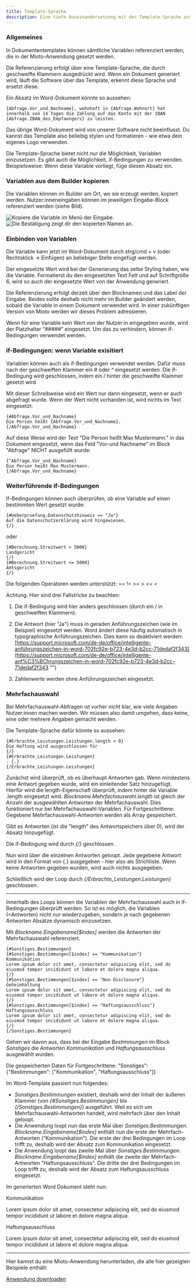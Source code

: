 ```yaml
---
title: Template-Sprache
description: Eine tiefe Auseinandersetzung mit der Template-Sprache zur Dokumentenautomatisierung.
---
```



### Allgemeines

In Dokumententemplates können sämtliche Variablen referenziert werden, die in der Mioto-Anwendung gesetzt werden.

Die Referenzierung erfolgt über eine Template-Sprache, die durch geschweifte Klammern ausgedrückt wird. Wenn ein Dokument generiert wird, läuft die Software über das Template, erkennt diese Sprache und ersetzt diese.

Ein Absatz im Word-Dokument könnte so aussehen:

```
{Abfrage.Vor_und_Nachname}, wohnhaft in {Abfrage.Wohnort} hat innerhalb von 14 Tagen die Zahlung auf das Konto mit der IBAN {Abfrage.IBAN_des_Empfaengers} zu leisten. 
```

Das übrige Word-Dokument wird von unserer Software nicht beeinflusst. Du kannst das Template also beliebig stylen und formatieren - wie etwa dein eigenes Logo verwenden. 

Die Template-Sprache bietet nicht nur die Möglichkeit, Variablen einzusetzen. Es gibt auch die Möglichkeit, if-Bedingungen zu verwenden. Beispielsweise: Wenn diese Variable vorliegt, füge diesen Absatz ein.

### Variablen aus dem Builder kopieren

Die Variablen können im Builder am Ort, wo sie erzeugt werden, kopiert werden. Nutzer:inneneingaben können im jeweiligen Eingabe-Block referenziert werden (siehe Bild).

![Kopiere die Variable im Menü der Eingabe.](/img/var_kopieren.png "Kopiere die Variable im Menü der Eingabe.")
![Die Bestätigung zeigt dir den kopierten Namen an.](/img/var_kopiert.png "Die Bestätigung zeigt dir den kopierten Namen an.")


### Einbinden von Variablen

Die Variable kann jetzt im Word-Dokument durch strg/cmd + v (oder Rechtsklick -> Einfügen) an beliebiger Stelle eingefügt werden.

Der eingesetzte Wert wird bei der Generierung das selbe Styling haben, wie die Variable. Formatierst du den eingesetzten Text Fett und auf Schriftgröße 6, wird so auch der eingesetzte Wert von der Anwendung generiert.

Die Referenzierung erfolgt derzeit über den Blocknamen und das Label der Eingabe. Beides sollte deshalb nicht mehr im Builder geändert werden, sobald die Variable in einem Dokument verwendet wird. In einer zukünftigen Version von Mioto werden wir dieses Problem adressieren.

Wenn für eine Variable kein Wert von der Nutzer:in eingegeben wurde, wird der Platzhalter “#####” eingesetzt. Um das zu verhindern, können if-Bedingungen verwendet werden.

### if-Bedingungen: wenn Variable exisitiert

Variablen können auch als if-Bedingungen verwendet werden. Dafür muss nach der geschweiften Klammer ein # oder ^ eingesetzt werden. Die if-Bedingung wird geschlossen, indem ein / hinter die geschweifte Klammer gesetzt wird

Mit dieser Schreibweise wird ein Wert nur dann eingesetzt, wenn er auch abgefragt wurde. Wenn der Wert nicht vorhanden ist, wird nichts im Text eingesetzt:

```
{#Abfrage.Vor_und_Nachname}
Die Person heißt {Abfrage.Vor_und_Nachname}.
{/Abfrage.Vor_und_Nachname}
```

Auf diese Weise wird der Text "Die Person heißt Max Mustermann." in das Dokument eingesetzt, wenn das Feld "Vor-und Nachname" im Block "Abfrage" NICHT ausgefüllt wurde:

```
{^Abfrage.Vor_und_Nachname}
Die Person heißt Max Mustermann.
{/Abfrage.Vor_und_Nachname}
```

### Weiterführende if-Bedingungen

If-Bedingungen können auch überprüfen, ob eine Variable auf einen bestimmten Wert gesetzt wurde:

```
{#Ueberpruefung.Datenschutzhinweis == "Ja"}
Auf die Datenschutzerklärung wird hingewiesen.
{/}
```

oder

```
{#Berechnung.Streitwert > 5000}
Landgericht
{/}
{#Berechnung.Streitwert <= 5000}
Amtsgericht
{/}
```



Die folgenden Operatoren werden unterstützt: == != >= > <= <

Achtung. Hier sind drei Fallstricke zu beachten:

1. Die if-Bedingung wird hier anders geschlossen (durch ein / in geschweiften Klammern).

2. Die Antwort (hier "Ja") muss in geraden Anführungszeichen (wie im Beispiel) eingesetzt werden. Word ändert diese häufig automatisch in typographische Anführungszeichen. Dies kann so deaktiviert werden: [https://support.microsoft.com/de-de/office/intelligente-anführungszeichen-in-word-702fc92e-b723-4e3d-b2cc-71dedaf2f343](https://support.microsoft.com/de-de/office/intelligente-anf%C3%BChrungszeichen-in-word-702fc92e-b723-4e3d-b2cc-71dedaf2f343 "")

3. Zahlenwerte werden ohne Anführungszeichen eingesetzt.

### Mehrfachauswahl

Bei Mehrfachauswahl-Abfragen ist vorher nicht klar, wie viele Angaben Nutzer:innen machen werden. Wir müssen also damit umgehen, dass keine, eine oder mehrere Angaben gemacht werden.

Die Template-Sprache dafür könnte so aussehen:

```
{#Erbrachte_Leistungen.Leistungen.length > 0}
Die Haftung wird ausgeschlossen für
{/}
{#Erbrachte_Leistungen.Leistungen}
- {.}
{/Erbrachte_Leistungen.Leistungen}
```

Zunächst wird überprüft, ob es überhaupt Antworten gab. Wenn mindestens eine Antwort gegeben wurde, wird ein einleitender Satz hinzugefügt. Hierfür wird die length-Eigenschaft überprüft, indem hinter die Variable .length eingesetzt wird. *Blockname.Mehrfachauswahl.length* ist gleich der Anzahl der ausgewählten Antworten der Mehrfachauswahl. Dies funktioniert nur bei Mehrfachauswahl-Variablen. Für Fortgeschrittene: Gegebene Mehrfachauswahl-Antworten werden als Array gespeichert.

Gibt es Antworten (ist die "length" des Antwortspeichers über 0), wird der Absatz hinzugefügt.

Die if-Bedingung wird durch *{/}* geschlossen.

Nun wird über die einzelnen Antworten geloopt. Jede gegebene Antwort wird in den Format von {.} ausgegeben - hier also als Strichliste. Wenn keine Antworten gegeben wurden, wird auch nichts ausgegeben.

Schließlich wird der Loop durch *{/Erbrachte_Leistungen.Leistungen}* geschlossen.

---

Innerhalb des Loops können die Variablen der Mehrfachauswahl auch in if-Bedingungen überprüft werden. So ist es möglich, die Variablen (=Antworten) nicht nur wiederzugeben, sondern je nach gegebenen Antworten Absätze dynamisch einzusetzen.

Mit *Blockname.Eingabename[$index]* werden die Antworten der Mehrfachauswahl referenziert.

```
{#Sonstiges.Bestimmungen}
{#Sonstiges.Bestimmungen[$index] == "Kommunikation"}
Kommunikation
Lorem ipsum dolor sit amet, consectetur adipiscing elit, sed do eiusmod tempor incididunt ut labore et dolore magna aliqua.
{/}
{#Sonstiges.Bestimmungen[$index] == "Non Disclosure"}
Geheimhaltung
Lorem ipsum dolor sit amet, consectetur adipiscing elit, sed do eiusmod tempor incididunt ut labore et dolore magna aliqua.
{/}
{#Sonstiges.Bestimmungen[$index] == "Haftungsausschluss"}
Haftungsausschluss
Lorem ipsum dolor sit amet, consectetur adipiscing elit, sed do eiusmod tempor incididunt ut labore et dolore magna aliqua.
{/}
{/Sonstiges.Bestimmungen}

```

Gehen wir davon aus, dass bei der Eingabe *Bestimmungen* im Block *Sonstiges* die Antworten *Kommunikation* und *Haftungsausschluss* ausgewählt wurden.

Die gespeicherten Daten für Fortgeschrittene: "Sonstiges": {"Bestimmungen": ["Kommunikation", "Haftungsausschluss"]}

Im Word-Template passiert nun folgendes:
* *Sonstiges.Bestimmungen* existiert, deshalb wird der Inhalt der äußeren Klammer (von *{#Sonstiges.Bestimmungen}* bis *{/Sonstiges.Bestimmungen}*) ausgeführt. Weil es sich um Mehrfachauswahl-Antworten handelt, wird mehrfach über den Inhalt geloopt.
* Die Anwendung loopt nun das erste Mal über *Sonstiges.Bestimmungen*. *Blockname.Eingabename[$index]* enthält nun die erste der Mehrfach-Antworten ("Kommunikation"). Die erste der drei Bedingungen im Loop trifft zu, deshalb wird der Absatz zum Kommunikation eingesetzt.
* Die Anwendung loopt das zweite Mal über *Sonstiges.Bestimmungen*. *Blockname.Eingabename[$index]* enthält die zweite der Mehrfach-Antworten "Haftungsausschluss". Die dritte der drei Bedingungen im Loop trifft zu, deshalb wird der Absatz zum Haftungsausschluss eingesetzt.

Im generierten Word Dokument steht nun:

Kommunikation

Lorem ipsum dolor sit amet, consectetur adipiscing elit, sed do eiusmod tempor incididunt ut labore et dolore magna aliqua.


Haftungsausschluss

Lorem ipsum dolor sit amet, consectetur adipiscing elit, sed do eiusmod tempor incididunt ut labore et dolore magna aliqua.

---

Hier kannst du eine Mioto-Anwendung herunterladen, die alle hier gezeigten Beispiele enthält:

[Anwendung downloaden](../assets/doc-starter.zip)


